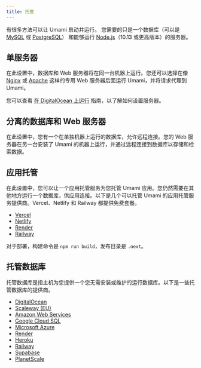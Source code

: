 ```yaml
---
title: 托管
---
```


有很多方法可以让 Umami 启动并运行。
您需要的只是一个数据库（可以是 [MySQL](https://www.mysql.com/) 或 [PostgreSQL](https://www.postgresql.org/)）
和能够运行 [Node.js](https://nodejs.org/)（10.13 或更高版本）的服务器。

## 单服务器

在此设置中，数据库和 Web 服务器将在同一台机器上运行。您还可以选择在像 [Nginx](https://www.nginx.com/) 或 [Apache](https://httpd.apache.org/) 这样的专用 Web 服务器后面运行 Umami，并将请求代理到 Umami。

您可以查看 [在 DigitalOcean 上运行](/docs/guides/running-on-digitalocean) 指南，以了解如何设置服务器。

## 分离的数据库和 Web 服务器

在此设置中，您有一个在单独机器上运行的数据库，允许远程连接。您的 Web 服务器在另一台安装了 Umami 的机器上运行，并通过远程连接到数据库以存储和检索数据。

## 应用托管

在此设置中，您可以让一个应用托管服务为您托管 Umami 应用。您仍然需要在其他地方运行一个数据库，供应用连接。以下是几个可以托管 Umami 的应用托管服务提供商。Vercel、Netlify 和 Railway 都提供免费套餐。

- [Vercel](https://vercel.com/)
- [Netlify](https://www.netlify.com/)
- [Render](https://render.com/)
- [Railway](https://railway.app/)

对于部署，构建命令是 `npm run build`，发布目录是 `.next`。

## 托管数据库

托管数据库是指主机为您提供一个您无需安装或维护的运行数据库。以下是一些托管数据库的提供商。

- [DigitalOcean](https://www.digitalocean.com/products/managed-databases/)
- [Scaleway (EU)](https://www.scaleway.com/en/database/)
- [Amazon Web Services](https://aws.amazon.com/products/databases/)
- [Google Cloud SQL](https://cloud.google.com/sql/)
- [Microsoft Azure](https://azure.microsoft.com/en-us/services/#databases)
- [Render](https://render.com/pricing#databases)
- [Heroku](https://www.heroku.com/postgres)
- [Railway](https://docs.railway.app/databases/postgresql/)
- [Supabase](https://supabase.com/database)
- [PlanetScale](https://planetscale.com/)